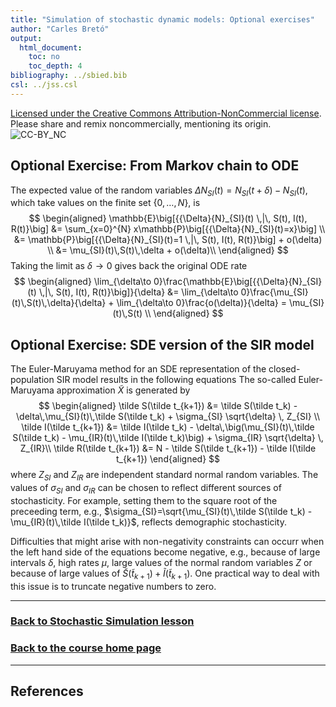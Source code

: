 ```yaml
---
title: "Simulation of stochastic dynamic models: Optional exercises"
author: "Carles Bretó"
output:
  html_document:
    toc: no
    toc_depth: 4
bibliography: ../sbied.bib
csl: ../jss.csl
---
```


\newcommand\prob[1]{\mathbb{P}\big[{#1}\big]}
\newcommand\expect[1]{\mathbb{E}\big[{#1}\big]}
\newcommand\var[1]{\mathrm{Var}\left[{#1}\right]}
\newcommand\dist[2]{\mathrm{#1}\left(#2\right)}
\newcommand\dlta[1]{{\Delta}{#1}}
\newcommand\lik{\mathcal{L}}
\newcommand\loglik{\ell}

[Licensed under the Creative Commons Attribution-NonCommercial license](http://creativecommons.org/licenses/by-nc/4.0/).
Please share and remix noncommercially, mentioning its origin.  
![CC-BY_NC](../graphics/cc-by-nc.png)

## Optional Exercise: From Markov chain to ODE

The expected value of the random variables $\dlta{N}_{SI}(t) = N_{SI}(t+\delta)-N_{SI}(t)$, which take values on the finite set $\{0,\ldots,N\}$, is
$$
\begin{aligned}
\expect{\dlta{N}_{SI}(t) \,|\, S(t), I(t), R(t)} &= \sum_{x=0}^{N} x\prob{\dlta{N}_{SI}(t)=x} \\
 &= \prob{\dlta{N}_{SI}(t)=1 \,|\, S(t), I(t), R(t)} + o(\delta) \\
 &= \mu_{SI}(t)\,S(t)\,\delta + o(\delta)\\
\end{aligned}
$$
Taking the limit as $\delta\to 0$ gives back the original ODE rate
$$
\begin{aligned}
\lim_{\delta\to 0}\frac{\expect{\dlta{N}_{SI}(t) \,|\, S(t), I(t), R(t)}}{\delta} &= \lim_{\delta\to 0}\frac{\mu_{SI}(t)\,S(t)\,\delta}{\delta} + \lim_{\delta\to 0}\frac{o(\delta)}{\delta} = \mu_{SI}(t)\,S(t)
\\
\end{aligned}
$$

## Optional Exercise: SDE version of the SIR model

The Euler-Maruyama method for an SDE representation of the closed-population SIR model results in the following equations
The so-called Euler-Maruyama approximation $\tilde X$ is generated by 
$$
\begin{aligned}
\tilde S(\tilde t_{k+1}) &= \tilde S(\tilde t_k) - \delta\,\mu_{SI}(t)\,\tilde S(\tilde t_k) + \sigma_{SI} \sqrt{\delta} \, Z_{SI} \\
\tilde I(\tilde t_{k+1}) &= \tilde I(\tilde t_k) - \delta\,\big(\mu_{SI}(t)\,\tilde S(\tilde t_k) - \mu_{IR}(t)\,\tilde I(\tilde t_k)\big) + \sigma_{IR} \sqrt{\delta} \, Z_{IR}\\
\tilde R(\tilde t_{k+1}) &= N - \tilde S(\tilde t_{k+1}) - \tilde I(\tilde t_{k+1}) 
\end{aligned}
$$
where $Z_{SI}$ and $Z_{IR}$ are independent standard normal random variables. The values of $\sigma_{SI}$ and $\sigma_{IR}$ can be chosen to reflect different sources of stochasticity. For example, setting them to the square root of the preceeding term, e.g., $\sigma_{SI}=\sqrt{\mu_{SI}(t)\,\tilde S(\tilde t_k) - \mu_{IR}(t)\,\tilde I(\tilde t_k)}$, reflects demographic stochasticity.

Difficulties that might arise with non-negativity constraints can occurr when the left hand side of the equations become negative, e.g., because of large intervals $\delta$, high rates $\mu$, large values of the normal random variables $Z$ or because of large values of $\tilde S(\tilde t_{k+1}) + \tilde I(\tilde t_{k+1})$. One practical way to deal with this issue is to truncate negative numbers to zero.

----------------------------

### [Back to Stochastic Simulation lesson](./slides.pdf)
### [Back to the course home page](../index.html)

----------------------------

## References
